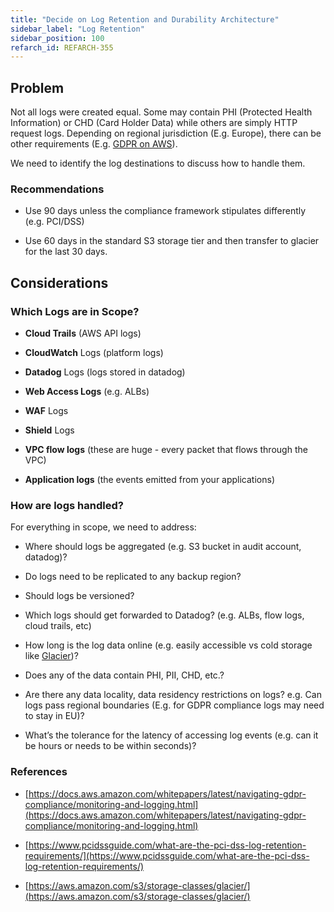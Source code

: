 ```yaml
---
title: "Decide on Log Retention and Durability Architecture"
sidebar_label: "Log Retention"
sidebar_position: 100
refarch_id: REFARCH-355
---
```


## Problem

Not all logs were created equal. Some may contain PHI (Protected Health Information) or CHD (Card Holder Data) while others are simply HTTP request logs.  Depending on regional jurisdiction (E.g. Europe), there can be other requirements (E.g. [GDPR on AWS](https://docs.aws.amazon.com/whitepapers/latest/navigating-gdpr-compliance/monitoring-and-logging.html)).

We need to identify the log destinations to discuss how to handle them.

### Recommendations

- Use 90 days unless the compliance framework stipulates differently (e.g. PCI/DSS)

- Use 60 days in the standard S3 storage tier and then transfer to glacier for the last 30 days.

## Considerations

### Which Logs are in Scope?

- **Cloud Trails** (AWS API logs)

- **CloudWatch** Logs (platform logs)

- **Datadog** Logs (logs stored in datadog)

- **Web Access Logs** (e.g. ALBs)

- **WAF** Logs

- **Shield** Logs

- **VPC flow logs** (these are huge - every packet that flows through the VPC)

- **Application logs** (the events emitted from your applications)

### How are logs handled?

For everything in scope, we need to address:

- Where should logs be aggregated (e.g. S3 bucket in audit account, datadog)?

- Do logs need to be replicated to any backup region?

- Should logs be versioned?

- Which logs should get forwarded to Datadog? (e.g. ALBs, flow logs, cloud trails, etc)

- How long is the log data online (e.g. easily accessible vs cold storage like [Glacier](https://aws.amazon.com/s3/storage-classes/glacier/))?

- Does any of the data contain PHI, PII, CHD, etc.?

- Are there any data locality, data residency restrictions on logs? e.g. Can logs pass regional boundaries (E.g. for GDPR compliance logs may need to stay in EU)?

- What’s the tolerance for the latency of accessing log events (e.g. can it be hours or needs to be within seconds)?

### References

- [https://docs.aws.amazon.com/whitepapers/latest/navigating-gdpr-compliance/monitoring-and-logging.html](https://docs.aws.amazon.com/whitepapers/latest/navigating-gdpr-compliance/monitoring-and-logging.html)

- [https://www.pcidssguide.com/what-are-the-pci-dss-log-retention-requirements/](https://www.pcidssguide.com/what-are-the-pci-dss-log-retention-requirements/)

- [https://aws.amazon.com/s3/storage-classes/glacier/](https://aws.amazon.com/s3/storage-classes/glacier/)



